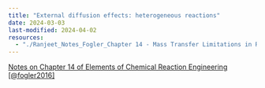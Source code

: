 ```yaml
--- 
title: "External diffusion effects: heterogeneous reactions"
date: 2024-03-03
last-modified: 2024-04-02
resources:
  - "./Ranjeet_Notes_Fogler_Chapter 14 - Mass Transfer Limitations in Reacting Systems.pdf"
---
```



::: {.callout-note}

[Notes on Chapter 14 of Elements of Chemical Reaction Engineering
[@fogler2016]](./Ranjeet_Notes_Fogler_Chapter 14 - Mass Transfer Limitations in Reacting Systems.pdf)

:::

